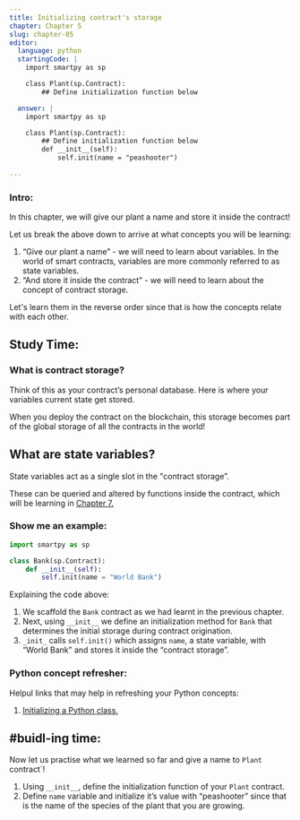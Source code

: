 ```yaml
---
title: Initializing contract's storage
chapter: Chapter 5
slug: chapter-05
editor:
  language: python
  startingCode: |
    import smartpy as sp

    class Plant(sp.Contract):
        ## Define initialization function below

  answer: |  
    import smartpy as sp

    class Plant(sp.Contract):
        ## Define initialization function below
        def __init__(self):
            self.init(name = "peashooter")
        
---
```


### Intro:

In this chapter, we will give our plant a name and store it inside the contract!

Let us break the above down to arrive at what concepts you will be learning: 

1. “Give our plant a name” - we will need to learn about variables. In the world of smart contracts, variables are more commonly referred to as state variables. 
2. “And store it inside the contract” - we will need to learn about the concept of contract storage.  


Let's learn them in the reverse order since that is how the concepts relate with each other. 


## Study Time: 

### What is contract storage?

Think of this as your contract’s personal database. Here is where your variables current state get stored. 

When you deploy the contract on the blockchain, this storage becomes part of the global storage of all the contracts in the world! 


## What are state variables? 

State variables act as a single slot in the "contract storage”. 

These can be queried and altered by functions inside the contract, which will be learning in [Chapter 7.](/Xkhpi7kAQQykEYbuY4_OsA)

### Show me an example:

```python
import smartpy as sp

class Bank(sp.Contract):
    def __init__(self):
        self.init(name = "World Bank")

```

Explaining the code above: 

1. We scaffold the `Bank` contract as we had learnt in the previous chapter. 
2. Next, using `__init__` we define an initialization method for `Bank` that determines the initial storage during contract origination. 
3. `_init_` calls `self.init()` which assigns `name`, a state variable, with “World Bank” and stores it inside the “contract storage”. 


### Python concept refresher: 

Helpul links that may help in refreshing your Python concepts: 

1. [Initializing a Python class.](https://docs.python.org/3/tutorial/classes.html#class-objects)



## #buidl-ing time:
Now let us practise what we learned so far and give a name to `Plant` contract`!

1. Using `__init__`, define the initialization function of your `Plant` contract. 
2. Define `name` variable and initialize it’s value with “peashooter” since that is the name of the species of the plant that you are growing. 
